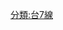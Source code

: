 {{Navbox
| style = width:67%;
| titlestyle = background:#bf7f40;color:#FFFFFF;
| name  = 北橫公路
| title = [[北橫公路]]沿線景點
| image = [[File:Taiwan Main Road 7 Head.JPG|70px]]
| list1 = 往[[龍潭區 (台灣)|龍潭]]、[[三峽區|三峽]] <font size="4">←</font> [[大溪區|大溪]]－[[慈湖 (桃園)|慈湖]]－[[三民里 (復興區)|三民]]－[[復興區 (台灣)|復興]] （[[角板山]]）－[[東眼山]]－[[小烏來瀑布|小烏來]]－[[羅浮里|羅浮]]－[[高坡瀑布|高坡]]－[[榮華壩]]－[[巴陵 (台灣)|巴陵]]－[[拉拉山]]（[[拉拉山|達觀山]]）－[[明池國家森林遊樂區|明池]] （[[明池國家森林遊樂區|池端]]）－[[棲蘭山林場|棲蘭]]－[[百韜橋]]－[[英士村|英士]] （芃芃）－[[牛鬥橋|牛鬥]]－[[大同鄉 (台灣)|大同]]－[[外員山 (宜蘭縣)|外員山]]－[[宜蘭市|宜蘭]] <font size="4">→</font> 往[[壯圍鄉|壯圍]]
}}<noinclude>[[分類:台7線]]</noinclude>